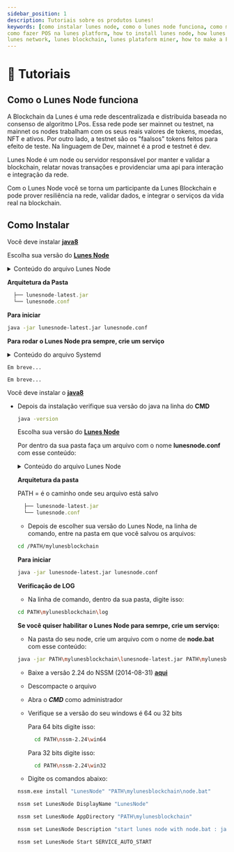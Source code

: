 ```yaml
---
sidebar_position: 1
description: Tutoriais sobre os produtos Lunes!
keywords: [como instalar lunes node, como o lunes node funciona, como minerar na rede lunes, 
como fazer POS na lunes platform, how to install lunes node, how lunes node work, lunes node tutorial, how to miner in lunes network, 
lunes network, lunes blockchain, lunes plataform miner, how to make a POS in lunes plataform]
---
```



# 📝 Tutoriais

## Como o Lunes Node funciona

A Blockchain da Lunes é uma rede descentralizada e distribuida baseada no consenso de algoritmo LPos. 
Essa rede pode ser mainnet ou testnet, na mainnet os nodes trabalham com os seus reais valores de tokens, 
moedas, NFT e ativos. Por outro lado, a testnet são os "faalsos" tokens feitos para efeito de teste.
Na linguagem de Dev, mainnet é a prod e testnet é dev.

Lunes Node é um node ou servidor responsável por manter e validar a blockchain, relatar novas transações
e providenciar uma api para interação e integração da rede.

Com o Lunes Node você se torna um participante da Lunes Blockchain e pode prover resiliência na rede,
validar dados, e integrar o serviços da vida real na blockchain.

## Como Instalar

<Tabs>
  <TabItem value="🐧 Linux" label="🐧 Linux" default>

  Você deve instalar **[java8](http://www.google.com/search?q=how+to+install+java+8+linux)**

  Escolha sua versão do **[Lunes Node](./releases)**

  <details>
    <summary>Conteúdo do arquivo Lunes Node</summary>

```yml title="lunesnode.conf"
# Minímo necessário para funcionar
lunes {
    # aqui é onde a blockchain ficará armazenada
    directory = "./"

    # escolha sua chain MAINNET ou TESTNET
    blockchain.type = ""

    # coloque o ip:port para qualquer node na chain que você escolheu
    # MAINNET 5.196.155.34:7770
    # TESTNET 5.196.155.46:7770
    network.known-peers = [""]

    # Aqui vai proteger(criptografar) sua seed
    wallet.password = ""

    # Sua seed criptografada em BASED58
    wallet.seed = ""
  }
  ```

- Arquivo de configuração completo **[aqui](https://github.com/lunes-platform/lunesnode/blob/master/src/main/resources/application.conf)**

</details>


  **Arquitetura da Pasta**

  ```js title="/path/mylunesblockchain/"
    ├── lunesnode-latest.jar
    └── lunesnode.conf
  ```

  **Para iniciar**

  ```bash
  java -jar lunesnode-latest.jar lunesnode.conf
  ```

  **Para rodar o Lunes Node pra sempre, crie um serviço**

  <details>
    <summary>Conteúdo do arquivo Systemd </summary>

  ```nome do arquivo systemd ="/etc/systemd/system/lunesnode.service"
  [Unit]
  Description = Lunes Node Blockchain
  After = network.target

  [Service]
  WorkingDirectory = /path/mylunesblockchain/
  ExecStart = /usr/bin/java -jar lunesnode-latest.jar lunesnode.conf
  Restart = always
  RestartSec = 30s
  StandardOutput = journal
  StandardError = journal
  SyslogIdentifier = lunesnode

  [Install]
  WantedBy = multi-user.target
  ```

  </details>

  </TabItem>

<TabItem value="🐳 Docker" label="🐳 Docker">

  ```text
  Em breve...
  ```

</TabItem>

<TabItem value="🍎 MacOs" label="🍎 MacOs">

  ```text
  Em breve...
  ```

</TabItem>

<TabItem value="🪟 Windows" label="🪟 Windows">

  Você deve instalar o **[java8](https://www.java.com/pt-BR/download/)**

- Depois da instalação verifique sua versão do java na linha do **CMD**

  ```bash
  java -version
  ```

  Escolha sua versão do **[Lunes Node](./releases)**

  Por dentro da sua pasta faça um arquivo com o nome **lunesnode.conf** com esse conteúdo: 

  <details>
    <summary>Conteúdo do arquivo Lunes Node</summary>

  ```yml title="lunesnode.conf"
    # Minímo necessário para funcionar
    lunes {
    # aqui onde a blockchain será armazenada
    directory = "./"

    # selecione sua chain MAINNET ou TESTNET
    blockchain.type = ""

    # coloque o ip:port para qualquer node na chain que você escolheu
    # MAINNET 5.196.155.34:7770
    # TESTNET 5.196.155.46:7770
    network.known-peers = [""]

    # aqui vai proteger(criptografar) sua seed
    wallet.password = ""

    # sua seed criptografa em BASED58
    wallet.seed = ""
  }
  ```

  - Arquivo de configuração completo **[aqui](https://github.com/lunes-platform/lunesnode/blob/master/src/main/resources/application.conf)**

  </details>

  **Arquitetura da pasta**

  PATH = é o caminho onde seu arquivo está salvo 

  ```js title="/PATH/mylunesblockchain/"
    ├── lunesnode-latest.jar
    └── lunesnode.conf
  ```

  - Depois de escolher sua versão do Lunes Node, na linha de comando, entre na pasta em que você salvou os arquivos:

  ```bash
  cd /PATH/mylunesblockchain
  ```
  
  **Para iniciar**

  ```bash
  java -jar lunesnode-latest.jar lunesnode.conf
  ```

  **Verificação de LOG**

  - Na linha de comando, dentro da sua pasta, digite isso:

  ```bash
  cd PATH\mylunesblockchain\log
  ```

  **Se você quiser habilitar o Lunes Node para semrpe, crie um serviço:**

  - Na pasta do seu node, crie um arquivo com o nome de **node.bat** com esse conteúdo:

  ```bash
  java -jar PATH\mylunesblockchain\lunesnode-latest.jar PATH\mylunesblockchain\lunesnode.conf
  ```

  - Baixe a versão 2.24 do NSSM (2014-08-31) **[aqui](http://nssm.cc/release/nssm-2.24.zip)**

  - Descompacte o arquivo

  - Abra o ***CMD*** como administrador

  - Verifique se a versão do seu windows é 64 ou 32 bits

    Para 64 bits digite isso:
    
    ```bash
      cd PATH\nssm-2.24\win64
    ```

    Para 32 bits digite isso:
    
    ```bash
      cd PATH\nssm-2.24\win32
    ```

  - Digite os comandos abaixo:

  ```bash
  nssm.exe install "LunesNode" "PATH\mylunesblockchain\node.bat"
  ```
  
  ```bash
  nssm set LunesNode DisplayName "LunesNode"
  ```

  ```bash
  nssm set LunesNode AppDirectory "PATH\mylunesblockchain"
  ```

  ```bash
  nssm set LunesNode Description "start lunes node with node.bat : java -jar PATH/lunesnode-latest.jar PATH/lunesnode.conf"
  ```

  ```bash
  nssm set LunesNode Start SERVICE_AUTO_START
  ```

</TabItem>

</Tabs>
